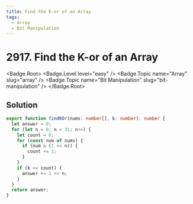 ```yaml
---
title: Find the K-or of an Array
tags:
  - Array
  - Bit Manipulation
---
```


# 2917. Find the K-or of an Array

<Badge.Root>
  <Badge.Level level="easy" />
  <Badge.Topic name="Array" slug="array" />
  <Badge.Topic name="Bit Manipulation" slug="bit-manipulation" />
</Badge.Root>

## Solution

```typescript filename="solution.ts" copy
export function findKOr(nums: number[], k: number): number {
  let answer = 0;
  for (let n = 0; n < 31; n++) {
    let count = 0;
    for (const num of nums) {
      if (num & (1 << n)) {
        count += 1;
      }
    }
    if (k <= count) {
      answer += 1 << n;
    }
  }
  return answer;
}
```

<ProblemLink
  codingSite="leetcode"
  href="https://leetcode.com/problems/find-the-k-or-of-an-array"
  title="Find the K-or of an Array"
/>
